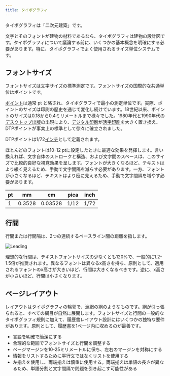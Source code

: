 ```yaml
---
title: タイポグラフィ
---
```


タイポグラフィは「二次元建築」です。

文字とそのフォントが建物の材料であるなら、タイポグラフィは建物の設計図です。タイポグラフィについて議論する前に、いくつかの基本概念を明確にする必要があります。特に、タイポグラフィでよく使用されるサイズ単位システムです。

## フォントサイズ

フォントサイズは文字サイズの標準測定です。フォントサイズの国際的な共通単位はポイントです。

[ポイント](<https://en.wikipedia.org/wiki/Point_(typography)>)は通常 pt と略され、タイポグラフィで最小の測定単位です。実際、ポイントのサイズは印刷の歴史を通じて変化し続けています。18世紀以来、ポイントのサイズは0.18から0.4ミリメートルまで様々でした。1980年代と1990年代の[デスクトップ出版](https://en.wikipedia.org/wiki/Desktop_publishing)の出現により、[デジタル印刷](https://en.wikipedia.org/wiki/Digital_printing)が[活字印刷](https://en.wikipedia.org/wiki/Printing_press)を大きく置き換え、DTPポイントが事実上の標準として徐々に確立されました。

DTPポイントは1/72[インチ](https://en.wikipedia.org/wiki/Inch)として定義されます。

ほとんどのフォントは10-12 ptに設定したときに最適な効果を発揮します。言い換えれば、文字自体のストロークと構造、および文字間のスペースは、このサイズで比較的良好な視覚効果を呈します。フォントが大きくなるほど、テキストはより緩く見えるため、手動で文字間隔を減らす必要があります。一方、フォントが小さくなるほど、テキストはより密に見えるため、手動で文字間隔を増やす必要があります。

| pt  | mm     | cm      | pica | inch |
| --- | ------ | ------- | ---- | ---- |
| 1   | 0.3528 | 0.03528 | 1/12 | 1/72 |

## 行間

行間または行間隔は、2つの連続するベースライン間の距離を指します。

![Leading](/static/images/docs/guide/typesetting/1200px-Line_spacing_comparison.svg.webp)

理想的な行間は、テキストフォントサイズの少なくとも120%で、一般的に1.2-1.5倍が推奨されます。異なるフォントは異なるx高さを持ち、原則として、適用されるフォントのx高さが大きいほど、行間は大きくなるべきです。逆に、x高さが小さいほど、行間は小さくなります。

## ページレイアウト

レイアウトはタイポグラフィの輪郭で、漁網の綱のようなものです。綱が引っ張られると、すべての網目が自然に展開します。フォントサイズと行間の一般的なタイポグラフィ規則に加えて、履歴書レイアウト設計にはいくつかの独特な要件があります。原則として、履歴書を1ページ内に収めるのが最善です。

- 言語を明確で簡潔にする
- 合理的な範囲でフォントサイズと行間を調整する
- ページマージンを10-25ミリメートルに保ち、左右のマージンを対称にする
- 情報をリストするために平行文ではなくリストを使用する
- 左揃えを使用し、両端揃えは慎重に使用する。両端揃えは単語の長さが異なるため、単語分割と文字間隔で問題を引き起こす可能性がある
